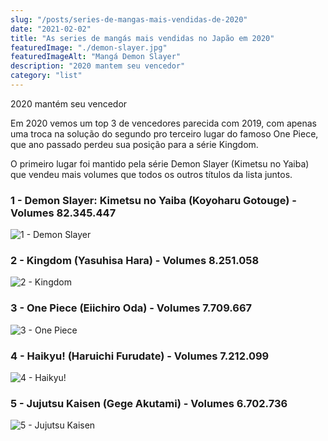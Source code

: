 ```yaml
---
slug: "/posts/series-de-mangas-mais-vendidas-de-2020"
date: "2021-02-02"
title: "As series de mangás mais vendidas no Japão em 2020"
featuredImage: "./demon-slayer.jpg"
featuredImageAlt: "Mangá Demon Slayer"
description: "2020 mantem seu vencedor"
category: "list"
---
```


2020 mantém seu vencedor

Em 2020 vemos um top 3 de vencedores parecida com 2019, com apenas uma troca na solução do segundo pro terceiro lugar do famoso One Piece, que ano passado perdeu sua posição para a série Kingdom.

O primeiro lugar foi mantido pela série Demon Slayer (Kimetsu no Yaiba) que vendeu mais volumes que todos os outros títulos da lista juntos.

### 1 - Demon Slayer: Kimetsu no Yaiba (Koyoharu Gotouge) - Volumes 82.345.447

![1 - Demon Slayer](./1-demon-slayer.jpg)

### 2 - Kingdom (Yasuhisa Hara) - Volumes 8.251.058

![2 - Kingdom](./2-kingdom.jpg)

### 3 - One Piece (Eiichiro Oda) - Volumes 7.709.667

![3 - One Piece](./3-onepiece.jpg)

### 4 - Haikyu! (Haruichi Furudate) - Volumes 7.212.099

![4 - Haikyu!](./4-haikyu.jpg)

### 5 - Jujutsu Kaisen (Gege Akutami) - Volumes 6.702.736

![5 - Jujutsu Kaisen](./5-jujutsu-kaisen.png)
